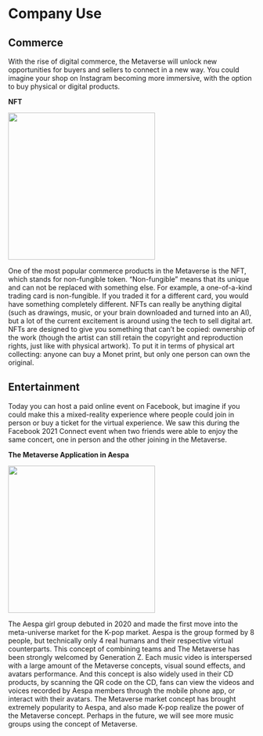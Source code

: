 # Company Use

## Commerce

With the rise of digital commerce, the Metaverse will unlock new opportunities for buyers and sellers to connect in a new way. You could imagine your shop on Instagram becoming more immersive, with the option to buy physical or digital products.

**NFT**

![](images/nft.png){width=300}

One of the most popular commerce products in the Metaverse is the NFT, which stands for non-fungible token. “Non-fungible” means that its unique and can not be replaced with something else. For example, a one-of-a-kind trading card is non-fungible. If you traded it for a different card, you would have something completely different. NFTs can really be anything digital (such as drawings, music, or your brain downloaded and turned into an AI), but a lot of the current excitement is around using the tech to sell digital art. NFTs are designed to give you something that can’t be copied: ownership of the work (though the artist can still retain the copyright and reproduction rights, just like with physical artwork). To put it in terms of physical art collecting: anyone can buy a Monet print, but only one person can own the original. 

## Entertainment

Today you can host a paid online event on Facebook, but imagine if you could make this a mixed-reality experience where people could join in person or buy a ticket for the virtual experience. We saw this during the Facebook 2021 Connect event when two friends were able to enjoy the same concert, one in person and the other joining in the Metaverse.

**The Metaverse Application in Aespa**

![](images/aespa metaverse.jpg){width=300}

The Aespa girl group debuted in 2020 and made the first move into the meta-universe market for the K-pop market. Aespa is the group formed by 8 people, but technically only 4 real humans and their respective virtual counterparts. This concept of combining teams and The Metaverse has been strongly welcomed by Generation Z. Each music video is interspersed with a large amount of the Metaverse concepts, visual sound effects, and avatars performance. And this concept is also widely used in their CD products, by scanning the QR code on the CD, fans can view the videos and voices recorded by Aespa members through the mobile phone app, or interact with their avatars. The Metaverse market concept has brought extremely popularity to Aespa, and also made K-pop realize the power of the Metaverse concept. Perhaps in the future, we will see more music groups using the concept of Metaverse.

